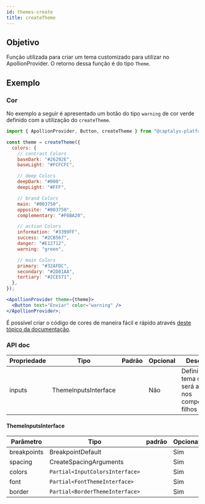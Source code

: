 ```yaml
---
id: themes-create
title: createTheme
---
```



## Objetivo

Função utilizada para criar um tema customizado para utilizar no ApollionProvider. O retorno dessa função é do tipo `Theme`.

## Exemplo

### Cor

No exemplo a seguir é apresentado um botão do tipo `warning` de cor verde definido com a utilização do `createTheme`.

<Flex mb="xl">
  <CreateThemeExample />
</Flex>

```jsx
import { ApollionProvider, Button, createTheme } from "@captalys-platform/core";

const theme = createTheme({
  colors: {
    // contrast Colors
    baseDark: "#26292E",
    baseLight: "#FCFCFC",

    // deep Colors
    deepDark: "#000",
    deepLight: "#FFF",

    // brand Colors
    main: "#003750",
    opposite: "#003750",
    complementary: "#F6BA20",

    // action Colors
    information: "#3399FF",
    success: "#2CB567",
    danger: "#E12712",
    warning: "green",

    // main Colors
    primary: "#32AFDC",
    secondary: "#2D81AA",
    tertiary: "#2CE571",
  },
});

<ApollionProvider theme={theme}>
  <Button text="Enviar" color="warning" />
</ApollionProvider>;
```

É possível criar o código de cores de maneira fácil e rápido através [deste tópico da documentação](./themes-colors.mdx).

### API doc

| Propriedade | Tipo                 | Padrão | Opcional | Descrição                                                  |
| ----------- | -------------------- | ------ | -------- | ---------------------------------------------------------- |
| inputs      | ThemeInputsInterface |        | Não      | Definição do tema que será aplicado nos componentes filhos |

#### ThemeInputsInterface

| Parâmetro   | Tipo                            | padrão | Opcional |
| ----------- | ------------------------------- | ------ | -------- |
| breakpoints | BreakpointDefault               |        | Sim      |
| spacing     | CreateSpacingArguments          |        | Sim      |
| colors      | `Partial<InputColorsInterface>` |        | Sim      |
| font        | `Partial<FontThemeInterface>`   |        | Sim      |
| border      | `Partial<BorderThemeInterface>` |        | Sim      |

